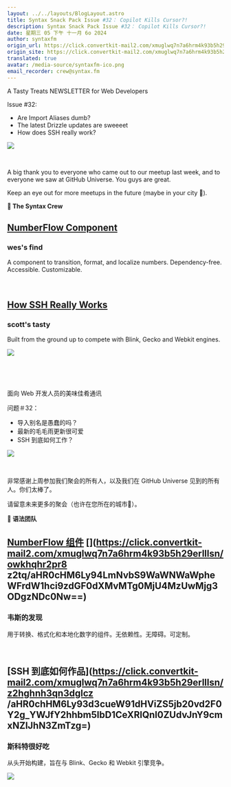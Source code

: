```yaml
---
layout: ../../layouts/BlogLayout.astro
title: Syntax Snack Pack Issue #32： Copilot Kills Cursor?!
description: Syntax Snack Pack Issue #32： Copilot Kills Cursor?!
date: 星期三 05 下午 十一月 6o 2024
author: syntaxfm
origin_url: https://click.convertkit-mail2.com/xmuglwq7n7a6hrm4k93b5h29erlllsn/e0hph7h0860k9gc7/aHR0cHM6Ly9zZW50cnkuc2hvcC9wcm9kdWN0cy9zeW50YXgtZmVsdC1jYXA=
origin_site: https://click.convertkit-mail2.com/xmuglwq7n7a6hrm4k93b5h29erlllsn/e0hph7h0860k9gc7/aHR0cHM6Ly9zZW50cnkuc2hvcC9wcm9kdWN0cy9zeW50YXgtZmVsdC1jYXA=
translated: true
avatar: /media-source/syntaxfm-ico.png
email_recorder: crew@syntax.fm
---
```



<Reference client:only="react" title="Syntax Snack Pack Issue #32： Copilot Kills Cursor?!" url="https://click.convertkit-mail2.com/xmuglwq7n7a6hrm4k93b5h29erlllsn/e0hph7h0860k9gc7/aHR0cHM6Ly9zZW50cnkuc2hvcC9wcm9kdWN0cy9zeW50YXgtZmVsdC1jYXA=" />

<Detail client:only="react">
	A Tasty Treats NEWSLETTER for Web Developers

Issue #32:

*   Are Import Aliases dumb?
*   The latest Drizzle updates are sweeeet
*   How does SSH really work?

![](https://embed.filekitcdn.com/e/4kePzM4Rqdc5Ufynpr48mS/isrtMZZ33tNMUQnq9VEfaw)

​

A big thank you to everyone who came out to our meetup last week, and to everyone we saw at GitHub Universe. You guys are great.

Keep an eye out for more meetups in the future (maybe in your city 👀).

**💛 The Syntax Crew**

## ​[NumberFlow Component](https://click.convertkit-mail2.com/xmuglwq7n7a6hrm4k93b5h29erlllsn/7qh7h8horqo4g2h9/aHR0cHM6Ly9udW1iZXItZmxvdy5iYXJ2aWFuLm1lLw==)​ [](https://click.convertkit-mail2.com/xmuglwq7n7a6hrm4k93b5h29erlllsn/owhkhqhr2pr8z2tq/aHR0cHM6Ly94LmNvbS9WaWNWaWpheWFrdW1hci9zdGF0dXMvMTg0MjU4MzUwMjg3ODgzNDc0Nw==)​

### wes's find

A component to transition, format, and localize numbers. Dependency-free. Accessible. Customizable.

​

## ​[How SSH Really Works](https://click.convertkit-mail2.com/xmuglwq7n7a6hrm4k93b5h29erlllsn/z2hghnh3qn3dglcz/aHR0cHM6Ly93d3cueW91dHViZS5jb20vd2F0Y2g_YWJfY2hhbm5lbD1CeXRlQnl0ZUdvJnY9cmxNZlJhN3ZmTzg=)

### scott's tasty

Built from the ground up to compete with Blink, Gecko and Webkit engines.

![](https://embed.filekitcdn.com/e/4kePzM4Rqdc5Ufynpr48mS/po8ynbyDzC1FEgdBAtNbwf)

​

​


</Detail>

面向 Web 开发人员的美味佳肴通讯

问题＃32：

* 导入别名是愚蠢的吗？
* 最新的毛毛雨更新很可爱
* SSH 到底如何工作？

![](https://embed.filekitcdn.com/e/4kePzM4Rqdc5Ufynpr48mS/isrtMZZ33tNMUQnq9VEfaw)

​

非常感谢上周参加我们聚会的所有人，以及我们在 GitHub Universe 见到的所有人。你们太棒了。

请留意未来更多的聚会（也许在您所在的城市👀）。

**💛 语法团队**

## ​[NumberFlow 组件](https://click.convertkit-mail2.com/xmuglwq7n7a6hrm4k93b5h29erlllsn/7qh7h8horqo4g2h9/aHR0cHM6Ly9udW1iZXItZmxvdy5iYXJ2aWFuLm1lLw==)​ \[]\(https://click.convertkit-mail2.com/xmuglwq7n7a6hrm4k93b5h29erlllsn/owkhqhr2pr8 z2tq/aHR0cHM6Ly94LmNvbS9WaWNWaWpheWFrdW1hci9zdGF0dXMvMTg0MjU4MzUwMjg3ODgzNDc0Nw==)​

### 韦斯的发现

用于转换、格式化和本地化数字的组件。无依赖性。无障碍。可定制。

​

## ​\[SSH 到底如何作品]\(https://click.convertkit-mail2.com/xmuglwq7n7a6hrm4k93b5h29erlllsn/z2hghnh3qn3dglcz /aHR0chHM6Ly93d3cueW91dHViZS5jb20vd2F0Y2g\_YWJfY2hhbm5lbD1CeXRlQnl0ZUdvJnY9cmxNZlJhN3ZmTzg=)

### 斯科特很好吃

从头开始构建，旨在与 Blink、Gecko 和 Webkit 引擎竞争。

![](https://embed.filekitcdn.com/e/4kePzM4Rqdc5Ufynpr48mS/po8ynbyDzC1FEgdBAtNbwf)

​

​


